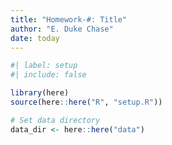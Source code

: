 ```yaml
---
title: "Homework-#: Title"
author: "E. Duke Chase"
date: today
---
```

```r
#| label: setup
#| include: false

library(here)
source(here::here("R", "setup.R"))

# Set data directory
data_dir <- here::here("data")
```